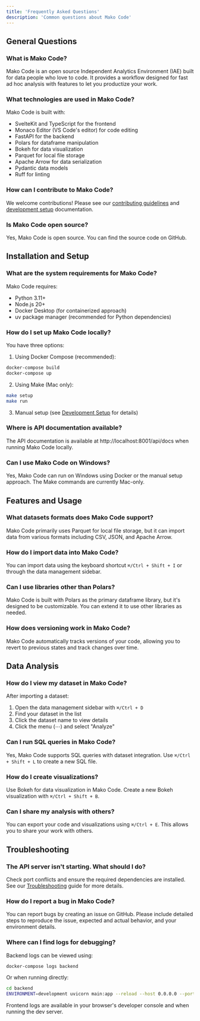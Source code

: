 ```yaml
---
title: 'Frequently Asked Questions'
description: 'Common questions about Mako Code'
---
```


## General Questions

### What is Mako Code?

Mako Code is an open source Independent Analytics Environment (IAE) built for data people who love to code. It provides a workflow designed for fast ad hoc analysis with features to let you productize your work.

### What technologies are used in Mako Code?

Mako Code is built with:
- SvelteKit and TypeScript for the frontend
- Monaco Editor (VS Code's editor) for code editing
- FastAPI for the backend
- Polars for dataframe manipulation
- Bokeh for data visualization
- Parquet for local file storage
- Apache Arrow for data serialization
- Pydantic data models
- Ruff for linting

### How can I contribute to Mako Code?

We welcome contributions! Please see our [contributing guidelines](/contributing/guidelines) and [development setup](/contributing/development-setup) documentation.

### Is Mako Code open source?

Yes, Mako Code is open source. You can find the source code on GitHub.

## Installation and Setup

### What are the system requirements for Mako Code?

Mako Code requires:
- Python 3.11+
- Node.js 20+
- Docker Desktop (for containerized approach)
- uv package manager (recommended for Python dependencies)

### How do I set up Mako Code locally?

You have three options:

1. Using Docker Compose (recommended):
```bash
docker-compose build
docker-compose up
```

2. Using Make (Mac only):
```bash
make setup
make run
```

3. Manual setup (see [Development Setup](/contributing/development-setup) for details)

### Where is API documentation available?

The API documentation is available at http://localhost:8001/api/docs when running Mako Code locally.

### Can I use Mako Code on Windows?

Yes, Mako Code can run on Windows using Docker or the manual setup approach. The Make commands are currently Mac-only.

## Features and Usage

### What datasets formats does Mako Code support?

Mako Code primarily uses Parquet for local file storage, but it can import data from various formats including CSV, JSON, and Apache Arrow.

### How do I import data into Mako Code?

You can import data using the keyboard shortcut `⌘/Ctrl + Shift + I` or through the data management sidebar.

### Can I use libraries other than Polars?

Mako Code is built with Polars as the primary dataframe library, but it's designed to be customizable. You can extend it to use other libraries as needed.

### How does versioning work in Mako Code?

Mako Code automatically tracks versions of your code, allowing you to revert to previous states and track changes over time.

## Data Analysis

### How do I view my dataset in Mako Code?

After importing a dataset:
1. Open the data management sidebar with `⌘/Ctrl + D`
2. Find your dataset in the list
3. Click the dataset name to view details
4. Click the menu (⋯) and select "Analyze"

### Can I run SQL queries in Mako Code?

Yes, Mako Code supports SQL queries with dataset integration. Use `⌘/Ctrl + Shift + L` to create a new SQL file.

### How do I create visualizations?

Use Bokeh for data visualization in Mako Code. Create a new Bokeh visualization with `⌘/Ctrl + Shift + B`.

### Can I share my analysis with others?

You can export your code and visualizations using `⌘/Ctrl + E`. This allows you to share your work with others.

## Troubleshooting

### The API server isn't starting. What should I do?

Check port conflicts and ensure the required dependencies are installed. See our [Troubleshooting](./troubleshooting) guide for more details.

### How do I report a bug in Mako Code?

You can report bugs by creating an issue on GitHub. Please include detailed steps to reproduce the issue, expected and actual behavior, and your environment details.

### Where can I find logs for debugging?

Backend logs can be viewed using:
```bash
docker-compose logs backend
```

Or when running directly:
```bash
cd backend
ENVIRONMENT=development uvicorn main:app --reload --host 0.0.0.0 --port 8001 --log-level debug
```

Frontend logs are available in your browser's developer console and when running the dev server.
